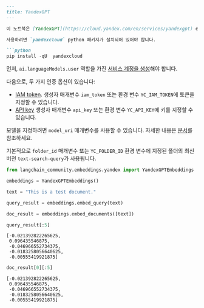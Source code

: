 ```markdown
---
title: YandexGPT
---

이 노트북은 [YandexGPT](https://cloud.yandex.com/en/services/yandexgpt) embeddings 모델과 함께 LangChain을 사용하는 방법을 다룹니다.

사용하려면 `yandexcloud` python 패키지가 설치되어 있어야 합니다.

```python
pip install -qU  yandexcloud
```

먼저, `ai.languageModels.user` 역할을 가진 [서비스 계정을 생성](https://cloud.yandex.com/en/docs/iam/operations/sa/create)해야 합니다.

다음으로, 두 가지 인증 옵션이 있습니다:

- [IAM token](https://cloud.yandex.com/en/docs/iam/operations/iam-token/create-for-sa).
    생성자 매개변수 `iam_token` 또는 환경 변수 `YC_IAM_TOKEN`에 토큰을 지정할 수 있습니다.
- [API key](https://cloud.yandex.com/en/docs/iam/operations/api-key/create)
    생성자 매개변수 `api_key` 또는 환경 변수 `YC_API_KEY`에 키를 지정할 수 있습니다.

모델을 지정하려면 `model_uri` 매개변수를 사용할 수 있습니다. 자세한 내용은 [문서](https://cloud.yandex.com/en/docs/yandexgpt/concepts/models#yandexgpt-embeddings)를 참조하세요.

기본적으로 `folder_id` 매개변수 또는 `YC_FOLDER_ID` 환경 변수에 지정된 폴더의 최신 버전 `text-search-query`가 사용됩니다.

```python
from langchain_community.embeddings.yandex import YandexGPTEmbeddings
```

```python
embeddings = YandexGPTEmbeddings()
```

```python
text = "This is a test document."
```

```python
query_result = embeddings.embed_query(text)
```

```python
doc_result = embeddings.embed_documents([text])
```

```python
query_result[:5]
```

```output
[-0.021392822265625,
 0.096435546875,
 -0.046966552734375,
 -0.0183258056640625,
 -0.00555419921875]
```

```python
doc_result[0][:5]
```

```output
[-0.021392822265625,
 0.096435546875,
 -0.046966552734375,
 -0.0183258056640625,
 -0.00555419921875]
```
```